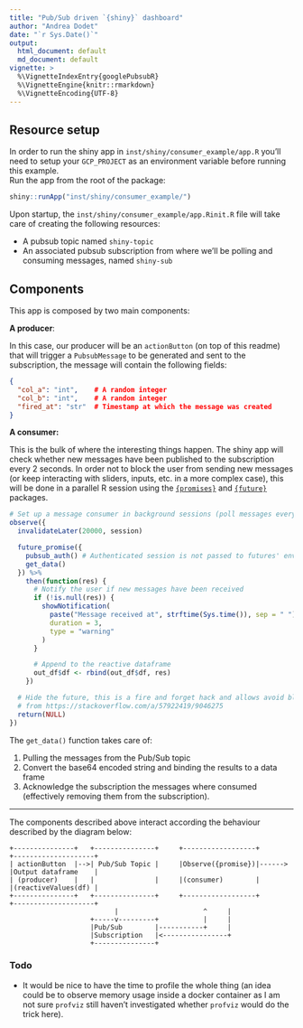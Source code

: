 ```yaml
---
title: "Pub/Sub driven `{shiny}` dashboard"
author: "Andrea Dodet"
date: "`r Sys.Date()`"
output:
  html_document: default
  md_document: default
vignette: >
  %\VignetteIndexEntry{googlePubsubR}
  %\VignetteEngine{knitr::rmarkdown}
  %\VignetteEncoding{UTF-8}
---
```


## Resource setup

In order to run the shiny app in `inst/shiny/consumer_example/app.R` you'll need to setup your 
`GCP_PROJECT` as an environment variable before running this example.  
Run the app from the root of the package:
```r
shiny::runApp("inst/shiny/consumer_example/")
```

Upon startup, the `inst/shiny/consumer_example/app.Rinit.R` file will take care of creating the 
following resources:

* A pubsub topic named `shiny-topic`
* An associated pubsub subscription from where we'll be polling and consuming messages, named `shiny-sub`

## Components

This app is composed by two main components:

**A producer**:

In this case, our producer will be an `actionButton` (on top of this readme) that will trigger 
a `PubsubMessage` to be generated and sent to the subscription, the message will contain the following fields:

```json
{
  "col_a": "int",    # A random integer
  "col_b": "int",    # A random integer
  "fired_at": "str"  # Timestamp at which the message was created
}
```

**A consumer:**

This is the bulk of where the interesting things happen. The shiny app will check whether new
messages have been published to the subscription every 2 seconds. In order not to block the user from
sending new messages (or keep interacting with sliders, inputs, etc. in a more complex case), this will be 
done in a parallel R session using the [`{promises}`](https://github.com/rstudio/promises) and [`{future}`](https://github.com/HenrikBengtsson/future) packages.

```r
# Set up a message consumer in background sessions (poll messages every 2 seconds)
observe({
  invalidateLater(20000, session)

  future_promise({
    pubsub_auth() # Authenticated session is not passed to futures' env
    get_data()
  }) %>%
    then(function(res) {
      # Notify the user if new messages have been received
      if (!is.null(res)) {
        showNotification(
          paste("Message received at", strftime(Sys.time()), sep = " "),
          duration = 3,
          type = "warning"
        )
      }

      # Append to the reactive dataframe
      out_df$df <- rbind(out_df$df, res)
    })

  # Hide the future, this is a fire and forget hack and allows avoid blocking
  # from https://stackoverflow.com/a/57922419/9046275
  return(NULL)
})
```

The `get_data()` function takes care of:

1. Pulling the messages from the Pub/Sub topic
2. Convert the base64 encoded string and binding the results to a data frame
3. Acknowledge the subscription the messages where consumed (effectively removing them from the
subscription).

---

The components described above interact according the behaviour described by the diagram below:
```
+---------------+   +---------------+     +------------------+        +--------------------+                                                                                                                                                   
| actionButton  |-->| Pub/Sub Topic |     |Observe({promise})|------> |Output dataframe    |                                                                                                                                                   
| (producer)    |   |               |     |(consumer)        |        |(reactiveValues(df) |                                                                                                                                                   
+---------------+   +---------------+     +------------------+        +--------------------+                                                                                                                                                   
                          |                     ^     |                                                                                                                                                                                        
                    +-----v---------+           |     |                                                                                                                                                                                        
                    |Pub/Sub        |-----------+     |                                                                                                                                                                                        
                    |Subscription   |<----------------+                                                                                                                                                                                        
                    +---------------+                                                                                                                                                                                                          
```

### Todo

- It would be nice to have the time to profile the whole thing (an idea could be to observe memory usage
inside a docker container as I am not sure `profviz` still haven't investigated whether `profviz` would 
do the trick here).
